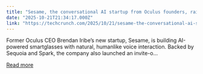 ```yaml
---
title: "Sesame, the conversational AI startup from Oculus founders, raises $250M and launches beta"
date: "2025-10-21T21:34:17.000Z"
link: "https://techcrunch.com/2025/10/21/sesame-the-conversational-ai-startup-from-oculus-founders-raises-250m-and-launches-beta/"
---
```


Former Oculus CEO Brendan Iribe’s new startup, Sesame, is building AI-powered smartglasses with natural, humanlike voice interaction. Backed by Sequoia and Spark, the company also launched an invite-o...

[Read more](https://techcrunch.com/2025/10/21/sesame-the-conversational-ai-startup-from-oculus-founders-raises-250m-and-launches-beta/)
